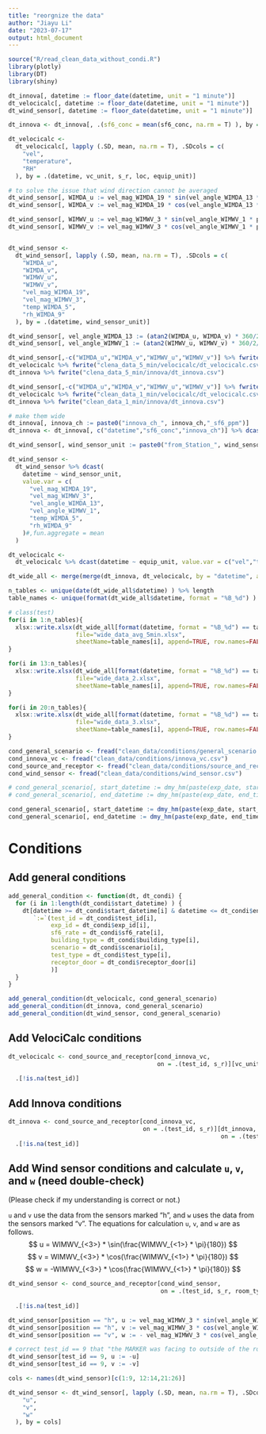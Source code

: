```yaml
---
title: "reorgnize the data"
author: "Jiayu Li"
date: "2023-07-17"
output: html_document
---
```


```r
source("R/read_clean_data_without_condi.R")
library(plotly)
library(DT)
library(shiny)
```


```r
dt_innova[, datetime := floor_date(datetime, unit = "1 minute")]
dt_velocicalc[, datetime := floor_date(datetime, unit = "1 minute")]
dt_wind_sensor[, datetime := floor_date(datetime, unit = "1 minute")]

dt_innova <- dt_innova[, .(sf6_conc = mean(sf6_conc, na.rm = T) ), by = .(datetime, innova_ch)]

dt_velocicalc <-
  dt_velocicalc[, lapply (.SD, mean, na.rm = T), .SDcols = c(
    "vel",
    "temperature",
    "RH"
  ), by = .(datetime, vc_unit, s_r, loc, equip_unit)]

# to solve the issue that wind direction cannot be averaged
dt_wind_sensor[, WIMDA_u := vel_mag_WIMDA_19 * sin(vel_angle_WIMDA_13 * pi/180)]
dt_wind_sensor[, WIMDA_v := vel_mag_WIMDA_19 * cos(vel_angle_WIMDA_13 * pi/180)]

dt_wind_sensor[, WIMWV_u := vel_mag_WIMWV_3 * sin(vel_angle_WIMWV_1 * pi/180)]
dt_wind_sensor[, WIMWV_v := vel_mag_WIMWV_3 * cos(vel_angle_WIMWV_1 * pi/180)]


dt_wind_sensor <-
  dt_wind_sensor[, lapply (.SD, mean, na.rm = T), .SDcols = c(
    "WIMDA_u",
    "WIMDA_v",
    "WIMWV_u",
    "WIMWV_v",
    "vel_mag_WIMDA_19",
    "vel_mag_WIMWV_3",
    "temp_WIMDA_5",
    "rh_WIMDA_9"
  ), by = .(datetime, wind_sensor_unit)]

dt_wind_sensor[, vel_angle_WIMDA_13 := (atan2(WIMDA_u, WIMDA_v) * 360/2/pi) + 180]
dt_wind_sensor[, vel_angle_WIMWV_1 := (atan2(WIMWV_u, WIMWV_v) * 360/2/pi) + 180]

```


```r
dt_wind_sensor[,-c("WIMDA_u","WIMDA_v","WIMWV_u","WIMWV_v")] %>% fwrite("clena_data_5_min/wind_sensor/dt_wind_sensor.csv")
dt_velocicalc %>% fwrite("clena_data_5_min/velocicalc/dt_velocicalc.csv")
dt_innova %>% fwrite("clena_data_5_min/innova/dt_innova.csv")

dt_wind_sensor[,-c("WIMDA_u","WIMDA_v","WIMWV_u","WIMWV_v")] %>% fwrite("clean_data_1_min/wind_sensor/dt_wind_sensor.csv")
dt_velocicalc %>% fwrite("clean_data_1_min/velocicalc/dt_velocicalc.csv")
dt_innova %>% fwrite("clean_data_1_min/innova/dt_innova.csv")

```


```r
# make them wide
dt_innova[, innova_ch := paste0("innova_ch_", innova_ch,"_sf6_ppm")]
dt_innova <- dt_innova[, c("datetime","sf6_conc","innova_ch")] %>% dcast(datetime ~ innova_ch, value.var = "sf6_conc")

dt_wind_sensor[, wind_sensor_unit := paste0("from_Station_", wind_sensor_unit)]

dt_wind_sensor <-
  dt_wind_sensor %>% dcast(
    datetime ~ wind_sensor_unit,
    value.var = c(
      "vel_mag_WIMDA_19",
      "vel_mag_WIMWV_3",
      "vel_angle_WIMDA_13",
      "vel_angle_WIMWV_1",
      "temp_WIMDA_5",
      "rh_WIMDA_9"
    )#,fun.aggregate = mean
  )

dt_velocicalc <-
  dt_velocicalc %>% dcast(datetime ~ equip_unit, value.var = c("vel","temperature","RH") )

dt_wide_all <- merge(merge(dt_innova, dt_velocicalc, by = "datetime", all = T), dt_wind_sensor, all = T) #%>% as.data.frame

n_tables <- unique(date(dt_wide_all$datetime) ) %>% length
table_names <- unique(format(dt_wide_all$datetime, format = "%B_%d") )

# class(test)
for(i in 1:n_tables){
  xlsx::write.xlsx(dt_wide_all[format(datetime, format = "%B_%d") == table_names[i]],
                   file="wide_data_avg_5min.xlsx",
                   sheetName=table_names[i], append=TRUE, row.names=FALSE, showNA=FALSE)
}

for(i in 13:n_tables){
  xlsx::write.xlsx(dt_wide_all[format(datetime, format = "%B_%d") == table_names[i]],
                   file="wide_data_2.xlsx",
                   sheetName=table_names[i], append=TRUE, row.names=FALSE, showNA=FALSE)
}

for(i in 20:n_tables){
  xlsx::write.xlsx(dt_wide_all[format(datetime, format = "%B_%d") == table_names[i]],
                   file="wide_data_3.xlsx",
                   sheetName=table_names[i], append=TRUE, row.names=FALSE, showNA=FALSE)
}
```


```r
cond_general_scenario <- fread("clean_data/conditions/general_scenario.csv")
cond_innova_vc <- fread("clean_data/conditions/innova_vc.csv")
cond_source_and_receptor <- fread("clean_data/conditions/source_and_receptor.csv")
cond_wind_sensor <- fread("clean_data/conditions/wind_sensor.csv")

# cond_general_scenario[, start_datetime := dmy_hm(paste(exp_date, start_time) ) - hours(8)]
# cond_general_scenario[, end_datetime := dmy_hm(paste(exp_date, end_time) )- hours(8)]

cond_general_scenario[, start_datetime := dmy_hm(paste(exp_date, start_time) ) ]
cond_general_scenario[, end_datetime := dmy_hm(paste(exp_date, end_time) ) ]
```

# Conditions
<!-- ```{r eval=FALSE, message=FALSE, warning=FALSE, include=FALSE} -->
<!-- cond_general_scenario[, note := iconv(note, to = "utf-8")] -->
<!-- copy(cond_general_scenario)  %>%  -->
<!--   .[, start_datetime := start_datetime - hours(8)] %>%  # this is only correcting the error in the table display -->
<!--    .[, end_datetime := end_datetime - hours(8)] %>%  # this is only correcting the error in the table display -->
<!--   datatable( rownames = FALSE, filter = "top", extensions = 'Buttons', editable = TRUE, options = list(dom = 'Bfrtip', buttons = c('copy', 'csv', 'excel', 'pdf', 'print'))) %>% formatDate(c("start_datetime","end_datetime"), method = "toLocaleString") -->
<!-- ``` -->

<!-- ## Innova conditions -->
<!-- ```{r echo=FALSE, message=FALSE, warning=FALSE} -->
<!--     cond_innova_vc %>% -->
<!--   datatable( rownames = FALSE, filter = "top", extensions = 'Buttons', editable = TRUE, options = list(dom = 'Bfrtip', buttons = c('copy', 'csv', 'excel', 'pdf', 'print'))) -->
<!-- ``` -->

<!-- ## Source and receptor conditions -->
<!-- ```{r echo=FALSE, message=FALSE, warning=FALSE} -->
<!--     cond_source_and_receptor%>% -->
<!--   datatable( rownames = FALSE, filter = "top", extensions = 'Buttons', editable = TRUE, options = list(dom = 'Bfrtip', buttons = c('copy', 'csv', 'excel', 'pdf', 'print'))) -->
<!-- ``` -->

<!-- ## Wind sensor conditions -->
<!-- ```{r echo=FALSE, message=FALSE, warning=FALSE} -->
<!--     cond_wind_sensor %>% -->
<!--   datatable( rownames = FALSE, filter = "top", extensions = 'Buttons', editable = TRUE, options = list(dom = 'Bfrtip', buttons = c('copy', 'csv', 'excel', 'pdf', 'print'))) -->
<!-- ``` -->

## Add general conditions

```r
add_general_condition <- function(dt, dt_condi) {
  for (i in 1:length(dt_condi$start_datetime) ) {
    dt[datetime >= dt_condi$start_datetime[i] & datetime <= dt_condi$end_datetime[i],
       `:=`(test_id = dt_condi$test_id[i],
            exp_id = dt_condi$exp_id[i],
            sf6_rate = dt_condi$sf6_rate[i],
            building_type = dt_condi$building_type[i],
            scenario = dt_condi$scenario[i],
            test_type = dt_condi$test_type[i],
            receptor_door = dt_condi$receptor_door[i]
            )]
  }
}

add_general_condition(dt_velocicalc, cond_general_scenario)
add_general_condition(dt_innova, cond_general_scenario)
add_general_condition(dt_wind_sensor, cond_general_scenario)
```


## Add VelociCalc conditions
```r
dt_velocicalc <- cond_source_and_receptor[cond_innova_vc,
                                          on = .(test_id, s_r)][vc_unit != ""][dt_velocicalc, on =
                                                                                 .(test_id, s_r, loc, vc_unit)] %>%
  .[!is.na(test_id)]
```


## Add Innova conditions
```r
dt_innova <- cond_source_and_receptor[cond_innova_vc,
                                      on = .(test_id, s_r)][dt_innova,
                                                            on = .(test_id, innova_ch)] %>%
  .[!is.na(test_id)]
```


## Add Wind sensor conditions and calculate `u`, `v`, and `w` (need double-check)

(Please check if my understanding is correct or not.)

`u` and `v` use the data from the sensors marked "h", and `w` uses the data from the sensors marked "v". The equations for calculation `u`, `v`, and `w` are as follows.
$$
u = WIMWV_{<3>} * \sin(\frac{WIMWV_{<1>} * \pi}{180})
$$
$$
v = WIMWV_{<3>} * \cos(\frac{WIMWV_{<1>} * \pi}{180})
$$
$$
w = -WIMWV_{<3>} * \cos(\frac{WIMWV_{<1>} * \pi}{180})
$$


```r
dt_wind_sensor <- cond_source_and_receptor[cond_wind_sensor,
                                           on = .(test_id, s_r, room_type)][dt_wind_sensor,
                                                                            on = .(test_id, wind_sensor_unit)] %>%
  .[!is.na(test_id)]

dt_wind_sensor[position == "h", u := vel_mag_WIMWV_3 * sin(vel_angle_WIMWV_1 * pi/180)]
dt_wind_sensor[position == "h", v := vel_mag_WIMWV_3 * cos(vel_angle_WIMWV_1 * pi/180)]
dt_wind_sensor[position == "v", w := - vel_mag_WIMWV_3 * cos(vel_angle_WIMWV_1 * pi/180)]

# correct test_id == 9 that "the MARKER was facing to outside of the room."
dt_wind_sensor[test_id == 9, u := -u]
dt_wind_sensor[test_id == 9, v := -v]

cols <- names(dt_wind_sensor)[c(1:9, 12:14,21:26)]

dt_wind_sensor <- dt_wind_sensor[, lapply (.SD, mean, na.rm = T), .SDcols = c(
    "u",
    "v",
    "w"
  ), by = cols]

```



